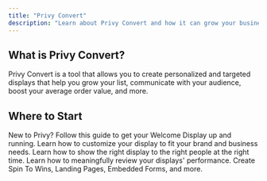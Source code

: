 ```yaml
---
title: "Privy Convert"
description: "Learn about Privy Convert and how it can grow your business."
---
```


## What is Privy Convert?

Privy Convert is a tool that allows you to create personalized and targeted displays that help you grow your list, communicate with your audience, boost your average order value, and more.

## Where to Start

<Card title="Launch your first display" icon="rocket" horizontal={true}>
  New to Privy? Follow this guide to get your Welcome Display up and running.
</Card>

<CardGroup cols="2">
  <Card title="Creating displays" icon="palette" horizontal={true}>
    Learn how to customize your display to fit your brand and business needs.
  </Card>

  <Card title="Targeting + Settings" icon="bullseye-arrow" horizontal={true}>
    Learn how to show the right display to the right people at the right time.
  </Card>

  <Card title="Reporting" icon="chart-line" horizontal={true}>
    Learn how to meaningfully review your displays' performance.
  </Card>

  <Card title="Classic Designer" icon="sparkles" horizontal={true}>
    Create Spin To Wins, Landing Pages, Embedded Forms, and more.
  </Card>
</CardGroup>